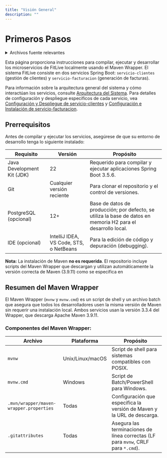 ```yaml
---
title: "Visión General"
description: ""
---
```



# Primeros Pasos

<div class="source-section">
    <details>
        <summary>Archivos fuente relevantes</summary>
        <div class="source-buttons">
            <SourceBtn path="Back/servicio-clientes/.gitattributes" buttonMode="custom" />
            <SourceBtn path="Back/servicio-clientes/.mvn/wrapper/maven-wrapper.properties" buttonMode="custom"/>
            <SourceBtn path="Back/servicio-clientes/mvnw" buttonMode="custom"/>
            <SourceBtn path="Back/servicio-clientes/mvnw.cmd" buttonMode="custom"/>
        </div>
    </details>
</div>

<p>Esta página proporciona instrucciones para compilar, ejecutar y desarrollar los microservicios     de FitLive localmente usando el Maven Wrapper. El sistema FitLive consiste en dos servicios Spring    Boot: <code class="artifact-id">servicio-clientes</code> (gestión de clientes) y <code      class="artifact-id">servicio-facturacion</code> (generación de facturas).</p>
<p>Para información sobre la arquitectura general del sistema y cómo interactúan los servicios,       consulte <a href="/system-architecture.mdx" class="content-link">Arquitectura del Sistema</a>. Para detalles de configuración y despliegue específicos de cada servicio, vea <a href="#"  class="content-link">Configuración y Despliegue de servicio-clientes</a> y <a href="#"     class="content-link">Configuración e Instalación de servicio-facturacion</a>.</p>

## Prerrequisitos

<p>Antes de compilar y ejecutar los servicios, asegúrese de que su entorno de desarrollo tenga lo     siguiente instalado:</p>

<TableWrapper>
    <table>
        <thead><tr><th scope="col">Requisito</th><th scope="col">Versión</th><th scope="col">Propósito</th> </tr></thead>
        <tbody>
                <tr>
            <td>Java Development Kit (JDK)</td>
            <td>22</td>
            <td>Requerido para compilar y ejecutar aplicaciones Spring Boot 3.5.6.</td>
        </tr>
        <tr>
            <td>Git</td>
            <td>Cualquier versión reciente</td>
            <td>Para clonar el repositorio y el control de versiones.</td>
        </tr>
        <tr>
            <td>PostgreSQL (opcional)</td>
            <td>12+</td>
            <td>Base de datos de producción; por defecto, se utiliza la base de datos en memoria H2 para el desarrollo local.</td>
        </tr>
        <tr>
            <td>IDE (opcional)</td>
            <td>IntelliJ IDEA, VS Code, STS, o NetBeans</td>
            <td>Para la edición de código y depuración (debugging).</td>
        </tr>
        </tbody>
    </table>
</TableWrapper>

<SourceReference variant = "inline" label = '' textBefore="<strong>Nota:</strong> La instalación de Maven <strong>no es requerida</strong>. El repositorio incluye scripts del Maven Wrapper que descargan y utilizan automáticamente la versión correcta de Maven (3.9.11) como se especifica en">
     <span slot="before">
             <strong>Nota:</strong> La instalación de Maven <strong>no es requerida</strong>. El repositorio incluye scripts del Maven Wrapper que descargan y utilizan automáticamente la versión correcta de Maven (3.9.11) como se especifica en
    </span>
    <SourceBtn path="Back/servicio-clientes/.mvn/wrapper/maven-wrapper.properties"  lines="1-4" buttonMode = 'inline-/n'/>
</SourceReference>

<SourceReference variant = "inline-box" textAfter="diagramas de arquitectura del sistema">
    <SourceBtn path="Back/servicio-clientes/.mvn/wrapper/maven-wrapper.properties"/>
</SourceReference>

## Resumen del Maven Wrapper

<p>
    El Maven Wrapper (<code class="artifact-id">mvnw</code> y <code class="artifact-id">mvnw.cmd</code>) es un script de shell y un archivo batch que asegura que todos los desarrolladores usen la misma versión de Maven sin requerir una instalación local. Ambos servicios usan la versión 3.3.4 del Wrapper, que descarga Apache Maven 3.9.11.
</p>

<ImageViewer 
    src="/src/assets/maven-wrapper-flow.svg" 
    alt="" 
/>

### Componentes del Maven Wrapper:

<div class="table-wrapper">
    <table>
        <thead>
        <tr>
            <th>Archivo</th>
            <th>Plataforma</th>
            <th>Propósito</th>
        </tr>
        </thead>
        <tbody>
        <tr>
            <td><code class="artifact-id">mvnw</code></td>
            <td>Unix/Linux/macOS</td>
            <td>Script de shell para sistemas compatibles con POSIX.</td>
        </tr>
        <tr>
            <td><code class="artifact-id">mvnw.cmd</code></td>
            <td>Windows</td>
            <td>Script de Batch/PowerShell para Windows.</td>
        </tr>
        <tr>
            <td><code class="artifact-id">.mvn/wrapper/maven-wrapper.properties</code></td>
            <td>Todas</td>
            <td>Configuración que especifica la versión de Maven y la URL de descarga.</td>
        </tr>
        <tr>
            <td><code class="artifact-id">.gitattributes</code></td>
            <td>Todas</td>
            <td>Asegura las terminaciones de línea correctas (LF para <code class="artifact-id">mvnw</code>, CRLF para <code class="artifact-id">*.cmd</code>).</td>
        </tr>
        </tbody>
    </table>
</div>

<SourceReference>
    <SourceBtn path="Back/servicio-clientes/mvnw" lines="1-296" />
    <SourceBtn path="Back/servicio-clientes/mvnw.cmd" lines="1-190" />
    <SourceBtn path="Back/servicio-clientes/.mvn/wrapper/maven-wrapper.properties" lines="1-4" />
    <SourceBtn path="Back/servicio-clientes/.gitattributes" lines="1-3" />
</SourceReference>

<SourceReference variant = "box" label="">

</SourceReference>